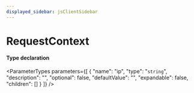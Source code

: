 ```yaml
---
displayed_sidebar: jsClientSidebar
---
```



# RequestContext

#### Type declaration

<ParameterTypes parameters={[
  {
    "name": "ip",
    "type": "`string`",
    "description": "",
    "optional": false,
    "defaultValue": "",
    "expandable": false,
    "children": []
  }
]} />
